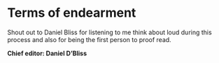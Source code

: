 # Terms of endearment
Shout out to Daniel Bliss for listening to me think about loud during this process and also for being the first person to proof read. 

**Chief editor: Daniel D'Bliss**